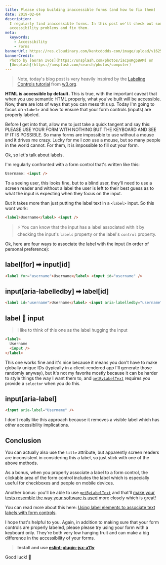 ```yaml
---
title: Please stop building inaccessible forms (and how to fix them)
date: 2019-02-04
description:
  I regularly find inaccessible forms. In this post we'll check out some common
  accessibility problems and fix them.
meta:
  keywords:
    - Accessibility
    - Forms
bannerUrl: https://res.cloudinary.com/kentcdodds-com/image/upload/v1625033206/kentcdodds.com/content/blog/please-stop-building-inaccessible-forms-and-how-to-fix-them/banner.jpg
bannerCredit:
  Photo by [Goran Ivos](https://unsplash.com/photos/iacpoKgpBAM) on
  [Unsplash](https://unsplash.com/search/photos/computer)
---
```


> Note, today's blog post is very heavily inspired by the
> [Labeling Controls tutorial](https://www.w3.org/WAI/tutorials/forms/labels)
> from [w3.org](https://www.w3.org).

**HTML is accessible by default.** This is true, with the important caveat that
when you use semantic HTML properly, what you've built will be accessible. Now,
there are lots of ways that you can mess this up. Today I'm going to focus on
`<label>` and how to ensure that your form controls (inputs) are properly
labeled.

Before I get into that, allow me to just take a quick tangent and say this:
PLEASE USE YOUR FORM WITH NOTHING BUT THE KEYBOARD AND SEE IF IT IS POSSIBLE. So
many forms are impossible to use without a mouse and it drives me crazy. Lucky
for me I _can_ use a mouse, but so many people in the world cannot. For them, it
is impossible to fill out your form.

Ok, so let's talk about labels.

I'm regularly confronted with a form control that's written like this:

```html
Username: <input />
```

To a seeing user, this looks fine, but to a blind user, they'll need to use a
screen reader and without a label the user is left to their best guess as to
what the input is expecting when they focus on the input.

But it takes more than just putting the label text in a `<label>` input. So this
wont work:

```html
<label>Username</label> <input />
```

> ⚡️ You can know that the input has a label associated with it by checking the
> input's `labels` property or the label's `control` property.

Ok, here are four ways to associate the label with the input (in order of
personal preference):

## label[for] ➡ input[id]

```html
<label for="username">Username</label> <input id="username" />
```

## input[aria-labelledby] ➡ label[id]

```html
<label id="username">Username</label> <input aria-labelledby="username" />
```

## label 🤗 input

> I like to think of this one as the label hugging the input

```html
<label>
  Username
  <input />
</label>
```

This one works fine and it's nice because it means you don't have to make
globally unique IDs (typically in a client-rendered app I'll generate those
randomly anyway), but it's not my favorite mostly because it can be harder to
style things the way I want them to, and
[`getByLabelText`](https://testing-library.com/docs/api-queries#getbylabeltext)
requires you provide a `selector` when you do this.

## input[aria-label]

```html
<input aria-label="Username" />
```

I don't really like this approach because it removes a visible label which has
_other_ accessibility implications.

## Conclusion

You can actually also use the `title` attribute, but apparently screen readers
are inconsistent in considering this a label, so just stick with one of the
above methods.

As a bonus, when you properly associate a label to a form control, the clickable
area of the form control includes the label which is especially useful for
checkboxes and people on mobile devices.

Another bonus: you'll be able to use
[`getByLabelText`](https://testing-library.com/docs/api-queries#getbylabeltext)
and that'll
[make your tests resemble the way your software is used](https://testing-library.com/docs/guiding-principles)
more closely which is great!

You can read more about this here:
[Using label elements to associate text labels with form controls](https://www.w3.org/TR/WCAG20-TECHS/H44.html).

I hope that's helpful to you. Again, in addition to making sure that your form
controls are properly labeled, please please try using your form with a keyboard
only. They're both very low hanging fruit and can make a big difference in the
accessibility of your forms.

> **Install and use
> [eslint-plugin-jsx-a11y](https://github.com/evcohen/eslint-plugin-jsx-a11y)**

Good luck! 💪
